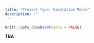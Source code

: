 ```yaml
---
title: "Project Type: Simulation Model"
description: ""
---
```


```r
knitr::opts_chunk$set(echo = FALSE)
```

**TBA**